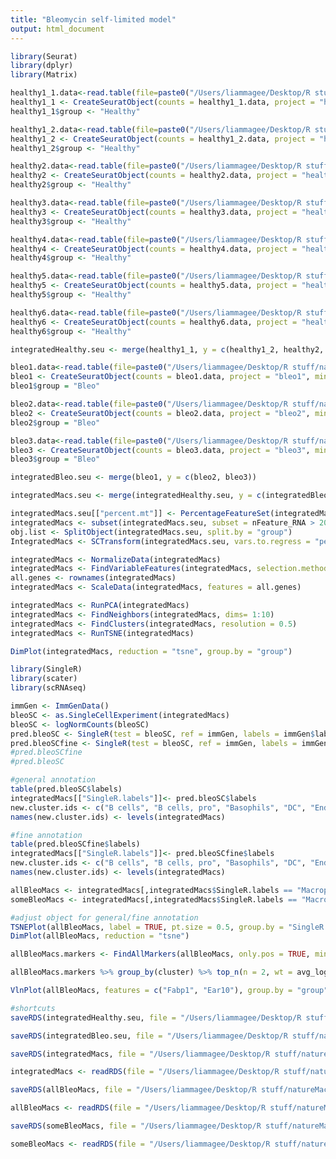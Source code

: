 ```yaml
---
title: "Bleomycin self-limited model"
output: html_document
---
```


```r
library(Seurat)
library(dplyr)
library(Matrix)
```

```r
healthy1_1.data<-read.table(file=paste0("/Users/liammagee/Desktop/R stuff/natureMacs/GSE111664_RAW/","GSM3036808_Control_1_1_Mouse_lung_digital_gene_expression_400.dge.txt"), sep="", row.names = 1, header = TRUE, as.is = TRUE)
healthy1_1 <- CreateSeuratObject(counts = healthy1_1.data, project = "healthy1_1", min.cells = 3, min.features = 200)
healthy1_1$group <- "Healthy"

healthy1_2.data<-read.table(file=paste0("/Users/liammagee/Desktop/R stuff/natureMacs/GSE111664_RAW/","GSM3036809_Control_1_2_Mouse_lung_digital_gene_expression_1500.dge.txt"),sep="", row.names = 1, header = TRUE, as.is = TRUE)
healthy1_2 <- CreateSeuratObject(counts = healthy1_2.data, project = "healthy1_2", min.cells = 3, min.features = 200)
healthy1_2$group <- "Healthy"

healthy2.data<-read.table(file=paste0("/Users/liammagee/Desktop/R stuff/natureMacs/GSE111664_RAW/","GSM3036810_Control_2_Mouse_lung_digital_gene_expression_4000.dge.txt"),sep="", row.names = 1, header = TRUE, as.is = TRUE)
healthy2 <- CreateSeuratObject(counts = healthy2.data, project = "healthy2", min.cells = 3, min.features = 200)
healthy2$group <- "Healthy"

healthy3.data<-read.table(file=paste0("/Users/liammagee/Desktop/R stuff/natureMacs/GSE111664_RAW/","GSM3036811_Control_3_Mouse_lung_digital_gene_expression_6000.dge.txt"),sep="", row.names = 1, header = TRUE, as.is = TRUE)
healthy3 <- CreateSeuratObject(counts = healthy3.data, project = "healthy3", min.cells = 3, min.features = 200)
healthy3$group <- "Healthy"

healthy4.data<-read.table(file=paste0("/Users/liammagee/Desktop/R stuff/natureMacs/GSE111664_RAW/","GSM3036812_Control_4_Mouse_lung_digital_gene_expression_4000.dge.txt"),sep="", row.names = 1, header = TRUE, as.is = TRUE)
healthy4 <- CreateSeuratObject(counts = healthy4.data, project = "healthy4", min.cells = 3, min.features = 200)
healthy4$group <- "Healthy"

healthy5.data<-read.table(file=paste0("/Users/liammagee/Desktop/R stuff/natureMacs/GSE111664_RAW/","GSM3036813_Control_5_Mouse_lung_digital_gene_expression_4000.dge.txt"),sep="", row.names = 1, header = TRUE, as.is = TRUE)
healthy5 <- CreateSeuratObject(counts = healthy5.data, project = "healthy5", min.cells = 3, min.features = 200)
healthy5$group <- "Healthy"

healthy6.data<-read.table(file=paste0("/Users/liammagee/Desktop/R stuff/natureMacs/GSE111664_RAW/","GSM3036814_Control_6_Mouse_lung_digital_gene_expression_6000.dge.txt"),sep="", row.names = 1, header = TRUE, as.is = TRUE)
healthy6 <- CreateSeuratObject(counts = healthy6.data, project = "healthy6", min.cells = 3, min.features = 200)
healthy6$group <- "Healthy"
```

```r
integratedHealthy.seu <- merge(healthy1_1, y = c(healthy1_2, healthy2, healthy3, healthy4, healthy5, healthy6))
```

```r
bleo1.data<-read.table(file=paste0("/Users/liammagee/Desktop/R stuff/natureMacs/GSE111664_RAW/","GSM3036815_Bleo_1_Mouse_lung_digital_gene_expression_4000.dge.txt"),sep="", row.names = 1, header = TRUE, as.is = TRUE)
bleo1 <- CreateSeuratObject(counts = bleo1.data, project = "bleo1", min.cells = 3, min.features = 200)
bleo1$group = "Bleo"

bleo2.data<-read.table(file=paste0("/Users/liammagee/Desktop/R stuff/natureMacs/GSE111664_RAW/","GSM3036816_Bleo_2_Mouse_lung_digital_gene_expression_6000.dge.txt"),sep="", row.names = 1, header = TRUE, as.is = TRUE)
bleo2 <- CreateSeuratObject(counts = bleo2.data, project = "bleo2", min.cells = 3, min.features = 200)
bleo2$group = "Bleo"

bleo3.data<-read.table(file=paste0("/Users/liammagee/Desktop/R stuff/natureMacs/GSE111664_RAW/","GSM3036817_Bleo_3_Mouse_lung_digital_gene_expression_6000.dge.txt"),sep="", row.names = 1, header = TRUE, as.is = TRUE)
bleo3 <- CreateSeuratObject(counts = bleo3.data, project = "bleo3", min.cells = 3, min.features = 200)
bleo3$group = "Bleo"
```

```r
integratedBleo.seu <- merge(bleo1, y = c(bleo2, bleo3))
```

```r
integratedMacs.seu <- merge(integratedHealthy.seu, y = c(integratedBleo.seu))
```

```r
integratedMacs.seu[["percent.mt"]] <- PercentageFeatureSet(integratedMacs.seu, pattern = "^MT-")
integratedMacs <- subset(integratedMacs.seu, subset = nFeature_RNA > 200 & nFeature_RNA < 2500 & percent.mt < 5)
obj.list <- SplitObject(integratedMacs.seu, split.by = "group")
IntegratedMacs <- SCTransform(integratedMacs.seu, vars.to.regress = "percent.mt", verbose = FALSE)
```

```r
integratedMacs <- NormalizeData(integratedMacs)
integratedMacs <- FindVariableFeatures(integratedMacs, selection.method = "vst", nfeatures = 2000)
all.genes <- rownames(integratedMacs)
integratedMacs <- ScaleData(integratedMacs, features = all.genes)
```

```r
integratedMacs <- RunPCA(integratedMacs)
integratedMacs <- FindNeighbors(integratedMacs, dims= 1:10)
integratedMacs <- FindClusters(integratedMacs, resolution = 0.5)
integratedMacs <- RunTSNE(integratedMacs)
```


```r
DimPlot(integratedMacs, reduction = "tsne", group.by = "group")
```

```r
library(SingleR)
library(scater)
library(scRNAseq)
```

```r
immGen <- ImmGenData()
bleoSC <- as.SingleCellExperiment(integratedMacs)
bleoSC <- logNormCounts(bleoSC)
pred.bleoSC <- SingleR(test = bleoSC, ref = immGen, labels = immGen$label.main)
pred.bleoSCfine <- SingleR(test = bleoSC, ref = immGen, labels = immGen$label.fine)
#pred.bleoSCfine
#pred.bleoSC
```

```r
#general annotation
table(pred.bleoSC$labels)
integratedMacs[["SingleR.labels"]]<- pred.bleoSC$labels
new.cluster.ids <- c("B cells", "B cells, pro", "Basophils", "DC", "Endothelial cells", "Eosinophils", "Epithelial cells", "Fibroblasts", "ILC", "Macrophages", "Mast cells", "Microglia", "Monocytes", "justMacs", "NK cells", "NKT", "Stem cells", "Stromal cells", "T cells", "Tgd" )
names(new.cluster.ids) <- levels(integratedMacs)
```

```r
#fine annotation
table(pred.bleoSCfine$labels)
integratedMacs[["SingleR.labels"]]<- pred.bleoSCfine$labels
new.cluster.ids <- c("B cells", "B cells, pro", "Basophils", "DC", "Endothelial cells", "Eosinophils", "Epithelial cells", "Fibroblasts", "ILC", "Macrophages", "Mast cells", "Microglia", "Monocytes", "justMacs", "NK cells", "NKT", "Stem cells", "Stromal cells", "T cells", "Tgd" )
names(new.cluster.ids) <- levels(integratedMacs)
```

```r
allBleoMacs <- integratedMacs[,integratedMacs$SingleR.labels == "Macrophages"]
someBleoMacs <- integratedMacs[,integratedMacs$SingleR.labels == "Macrophages (MF.ALV)"]
```


```r
#adjust object for general/fine annotation
TSNEPlot(allBleoMacs, label = TRUE, pt.size = 0.5, group.by = "SingleR.labels") + NoLegend()
DimPlot(allBleoMacs, reduction = "tsne")
```

```r
allBleoMacs.markers <- FindAllMarkers(allBleoMacs, only.pos = TRUE, min.pct = 0.25, logfc.threshold = 0.25, group.by = "group")
```

```r
allBleoMacs.markers %>% group_by(cluster) %>% top_n(n = 2, wt = avg_logFC)
```

```r
VlnPlot(allBleoMacs, features = c("Fabp1", "Ear10"), group.by = "group")
```


```r
#shortcuts
saveRDS(integratedHealthy.seu, file = "/Users/liammagee/Desktop/R stuff/natureMacs/GSE111664_RAW/integratedHealthy.rds")
```
```r
saveRDS(integratedBleo.seu, file = "/Users/liammagee/Desktop/R stuff/natureMacs/GSE111664_RAW/integratedBleo.rds")
```
```r
saveRDS(integratedMacs, file = "/Users/liammagee/Desktop/R stuff/natureMacs/GSE111664_RAW/integratedMacs.rds")
```
```r
integratedMacs <- readRDS(file = "/Users/liammagee/Desktop/R stuff/natureMacs/GSE111664_RAW/integratedMacs.rds")
```

```r
saveRDS(allBleoMacs, file = "/Users/liammagee/Desktop/R stuff/natureMacs/GSE111664_RAW/allBleoMacs.rds")
```
```r
allBleoMacs <- readRDS(file = "/Users/liammagee/Desktop/R stuff/natureMacs/GSE111664_RAW/allBleoMacs.rds")
```
```r
saveRDS(someBleoMacs, file = "/Users/liammagee/Desktop/R stuff/natureMacs/GSE111664_RAW/someBleoMacs.rds")
```
```r
someBleoMacs <- readRDS(file = "/Users/liammagee/Desktop/R stuff/natureMacs/GSE111664_RAW/someBleoMacs.rds")
```